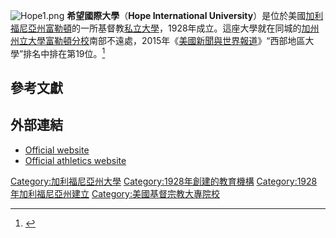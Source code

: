 {{Infobox university
|name = Hope International University
|native_name =
|latin_name =
|image_name = 
|motto = 
|established = {{Start date|1928}}
|type = [[私立大學|私立大學]]
|affiliation = 基督教無宗派
|endowment =
|staff = 
|faculty = 
|president = Dr. John Derry
|provost = 
|students =
|undergrad = 
|postgrad = 
|doctoral =
|city =[[富勒頓_(加利福尼亞州)|富勒頓]]
|state          = [[加利福尼亞州|加利福尼亞州]]
|country        = [[美國|美國]]
|coor =
|campus = 都市
|former_names = Pacific Christian College, Pacific Bible Seminary
|colors = 藍灰白<br>{{color box|Blue}} {{color box|Grey}} {{color box|White}}
|nickname = HIU, Hope
|mascot = Royals
|athletics = [[NAIA|NAIA]]
|affiliations = [[Golden_State_Athletic_Conference|GSAC]]
|website = [http://www.hiu.edu/ www.hiu.edu]
|logo = 
|footnotes =
}}
[[Image:Hope1.png|thumb]]
'''希望國際大學'''（'''Hope International University'''）是位於美國[[加利福尼亞州|加利福尼亞州]][[富勒頓_(加利福尼亞州)|富勒頓]]的一所基督教[[私立大學|私立大學]]，1928年成立。這座大學就在同城的[[加州州立大學富勒頓分校|加州州立大學富勒頓分校]]南部不遠處，2015年《[[美國新聞與世界報道|美國新聞與世界報道]]》“西部地區大學”排名中排在第19位。<ref>{{cite web|title=Hope International University|url=http://colleges.usnews.rankingsandreviews.com/best-colleges/hope-international-12528|publisher=[[美國新聞與世界報道|美國新聞與世界報道]]|accessdate=2015-03-27}}{{dead link|date=2018年2月 |bot=InternetArchiveBot |fix-attempted=yes }}</ref>

== 參考文獻==
{{reflist}}

==外部連結==
*[http://www.hiu.edu/ Official website] {{Wayback|url=http://www.hiu.edu/ |date=20210312233130 }}
*[http://www.hiuroyals.com/ Official athletics website] {{Wayback|url=http://www.hiuroyals.com/ |date=20210213042844 }}

{{加利福尼亞州的學院和大學}}
{{normdaten}}
{{DEFAULTSORT:hope}}
[[Category:加利福尼亞州大學|Category:加利福尼亞州大學]]
[[Category:1928年創建的教育機構|Category:1928年創建的教育機構]]
[[Category:1928年加利福尼亞州建立|Category:1928年加利福尼亞州建立]]
[[Category:美國基督宗教大專院校|Category:美國基督宗教大專院校]]
{{univ-stub}}